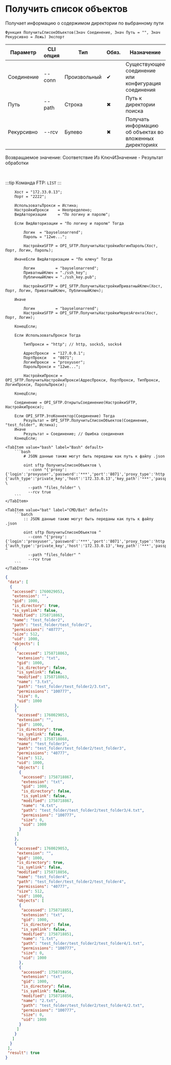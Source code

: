 ﻿---
sidebar_position: 1
description: Получить список объектов и другие функции для работы с SFTP в Открытом пакете интеграций - бесплатной open-source библиотеке интеграций для 1С:Предприятие 8, OneScript и CLI
keywords: [1C, 1С, 1С:Предприятие, 1С:Предприятие 8.3, API, Интеграция, Сервисы, Обмен, OneScript, CLI, SFTP]
---


# Получить список объектов
 Получает информацию о содержимом директории по выбранному пути



`Функция ПолучитьСписокОбъектов(Знач Соединение, Знач Путь = "", Знач Рекурсивно = Ложь) Экспорт`

  | Параметр | CLI опция | Тип | Обяз. | Назначение |
  |-|-|-|-|-|
  | Соединение | --conn | Произвольный | &#x2714; | Существующее соединение или конфигурация соединения |
  | Путь | --path | Строка | &#x2716; | Путь к директории поиска |
  | Рекурсивно | --rcv | Булево | &#x2716; | Получать информацию об объектах во вложенных директориях |

  
  Возвращаемое значение:   Соответствие Из КлючИЗначение - Результат обработки

<br/>

:::tip
Команда FTP: `LIST`
:::
<br/>


```bsl title="Пример использования для 1С:Предприятие/OneScript"
    Хост = "172.33.0.13";
    Порт = "2222";

    ИспользоватьПрокси = Истина;
    НастройкиПрокси    = Неопределено;
    ВидАвторизации     = "По логину и паролю";

    Если ВидАвторизации = "По логину и паролю" Тогда

        Логин  = "bayselonarrend";
        Пароль = "12we...";

        НастройкиSFTP = OPI_SFTP.ПолучитьНастройкиЛогинПароль(Хост, Порт, Логин, Пароль);

    ИначеЕсли ВидАвторизации = "По ключу" Тогда

        Логин         = "bayselonarrend";
        ПриватныйКлюч = "./ssh_key";
        ПубличныйКлюч = "./ssh_key.pub";

        НастройкиSFTP = OPI_SFTP.ПолучитьНастройкиПриватныйКлюч(Хост, Порт, Логин, ПриватныйКлюч, ПубличныйКлюч);

    Иначе

        Логин         = "bayselonarrend";
        НастройкиSFTP = OPI_SFTP.ПолучитьНастройкиЧерезАгента(Хост, Порт, Логин);

    КонецЕсли;

    Если ИспользоватьПрокси Тогда

        ТипПрокси = "http"; // http, socks5, socks4

        АдресПрокси  = "127.0.0.1";
        ПортПрокси   = "8071";
        ЛогинПрокси  = "proxyuser";
        ПарольПрокси = "12we...";

        НастройкиПрокси = OPI_SFTP.ПолучитьНастройкиПрокси(АдресПрокси, ПортПрокси, ТипПрокси, ЛогинПрокси, ПарольПрокси);

    КонецЕсли;

    Соединение = OPI_SFTP.ОткрытьСоединение(НастройкиSFTP, НастройкиПрокси);

    Если OPI_SFTP.ЭтоКоннектор(Соединение) Тогда
        Результат = OPI_SFTP.ПолучитьСписокОбъектов(Соединение, "test_folder", Истина);
    Иначе
        Результат = Соединение; // Ошибка соединения
    КонецЕсли;
```
    

 <Tabs>
  
    <TabItem value="bash" label="Bash" default>
        ```bash
            # JSON данные также могут быть переданы как путь к файлу .json
            
            oint sftp ПолучитьСписокОбъектов \
              --conn "{'proxy':{'login':'proxyuser','password':'***','port':'8071','proxy_type':'http','server':'127.0.0.1'},'set':{'auth_type':'private_key','host':'172.33.0.13','key_path':'***','passphrase':null,'password':null,'port':'2222','pub_path':'C:\\Users\\bayse\\AppData\\Local\\Temp\\1uyl55ab.tfg.tmp','username':'bayselonarrend'}}" \
              --path "files_folder" \
              --rcv true
        ```
    </TabItem>
  
    <TabItem value="bat" label="CMD/Bat" default>
        ```batch
            :: JSON данные также могут быть переданы как путь к файлу .json
            
            oint sftp ПолучитьСписокОбъектов ^
              --conn "{'proxy':{'login':'proxyuser','password':'***','port':'8071','proxy_type':'http','server':'127.0.0.1'},'set':{'auth_type':'private_key','host':'172.33.0.13','key_path':'***','passphrase':null,'password':null,'port':'2222','pub_path':'C:\\Users\\bayse\\AppData\\Local\\Temp\\1uyl55ab.tfg.tmp','username':'bayselonarrend'}}" ^
              --path "files_folder" ^
              --rcv true
        ```
    </TabItem>
</Tabs>


```json title="Результат"
{
 "data": [
  {
   "accessed": 1760029053,
   "extension": "",
   "gid": 1000,
   "is_directory": true,
   "is_symlink": false,
   "modified": 1758718863,
   "name": "test_folder2",
   "path": "test_folder/test_folder2",
   "permissions": "40777",
   "size": 512,
   "uid": 1000,
   "objects": [
    {
     "accessed": 1758718863,
     "extension": "txt",
     "gid": 1000,
     "is_directory": false,
     "is_symlink": false,
     "modified": 1758718863,
     "name": "3.txt",
     "path": "test_folder/test_folder2/3.txt",
     "permissions": "100777",
     "size": 0,
     "uid": 1000
    },
    {
     "accessed": 1760029053,
     "extension": "",
     "gid": 1000,
     "is_directory": true,
     "is_symlink": false,
     "modified": 1758718868,
     "name": "test_folder3",
     "path": "test_folder/test_folder2/test_folder3",
     "permissions": "40777",
     "size": 512,
     "uid": 1000,
     "objects": [
      {
       "accessed": 1758718867,
       "extension": "txt",
       "gid": 1000,
       "is_directory": false,
       "is_symlink": false,
       "modified": 1758718867,
       "name": "4.txt",
       "path": "test_folder/test_folder2/test_folder3/4.txt",
       "permissions": "100777",
       "size": 0,
       "uid": 1000
      }
     ]
    },
    {
     "accessed": 1760029053,
     "extension": "",
     "gid": 1000,
     "is_directory": true,
     "is_symlink": false,
     "modified": 1758718856,
     "name": "test_folder4",
     "path": "test_folder/test_folder2/test_folder4",
     "permissions": "40777",
     "size": 512,
     "uid": 1000,
     "objects": [
      {
       "accessed": 1758718851,
       "extension": "txt",
       "gid": 1000,
       "is_directory": false,
       "is_symlink": false,
       "modified": 1758718851,
       "name": "1.txt",
       "path": "test_folder/test_folder2/test_folder4/1.txt",
       "permissions": "100777",
       "size": 0,
       "uid": 1000
      },
      {
       "accessed": 1758718856,
       "extension": "txt",
       "gid": 1000,
       "is_directory": false,
       "is_symlink": false,
       "modified": 1758718856,
       "name": "2.txt",
       "path": "test_folder/test_folder2/test_folder4/2.txt",
       "permissions": "100777",
       "size": 0,
       "uid": 1000
      }
     ]
    }
   ]
  }
 ],
 "result": true
}
```
